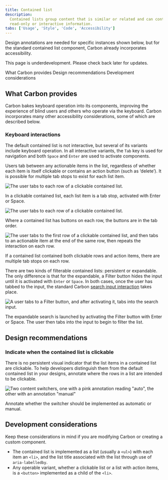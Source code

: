 ```yaml
---
title: Contained list
description:
  Contained lists group content that is similar or related and can contain
  read-only or interactive information.
tabs: ['Usage', 'Style', 'Code', 'Accessibility']
---
```


<PageDescription>

Design annotations are needed for specific instances shown below, but for the
standard contained list component, Carbon already incorporates accessibility.

</PageDescription>

<InlineNotification>

This page is underdevelopment. Please check back later for updates.

</InlineNotification>

<AnchorLinks>
  <AnchorLink>What Carbon provides</AnchorLink>
  <AnchorLink>Design recommendations</AnchorLink>
  <AnchorLink>Development considerations</AnchorLink>
</AnchorLinks>

## What Carbon provides

Carbon bakes keyboard operation into its components, improving the experience of
blind users and others who operate via the keyboard. Carbon incorporates many
other accessibility considerations, some of which are described below.

### Keyboard interactions

The default contained list is not interactive, but several of its variants
include keyboard operation. In all interactive variants, the `Tab` key is used
for navigation and both `Space` and `Enter` are used to activate components.

Users tab between any actionable items in the list, regardless of whether each
item is itself clickable or contains an action button (such as ‘delete’). It is
possible for multiple tab stops to exist for each list item.

<Row>
<Column colLg={8}>

![The user tabs to each row of a clickable contained list.](images/contained-list-accessibility-1.png)

<Caption>
  In a clickable contained list, each list item is a tab stop, activated with
  Enter or Space.
</Caption>

</Column>
</Row>

<Row>
<Column colLg={8}>

![The user tabs to each row of a clickable contained list.](images/contained-list-accessibility-2.png)

<Caption>
  Where a contained list has buttons on each row, the buttons are in the tab
  order.
</Caption>

</Column>
</Row>

<Row>
<Column colLg={8}>

![The user tabs to the first row of a clickable contained list, and then tabs to an actionable item at the end of the same row, then repeats the interaction on each row.](images/contained-list-accessibility-3.png)

<Caption>
  If a contained list contained both clickable rows and action items, there are
  multiple tab stops on each row.
</Caption>

</Column>
</Row>

There are two kinds of filterable contained lists: persistent or expandable. The
only difference is that for the expandable, a Filter button hides the input
until it is activated with `Enter` or `Space`. In both cases, once the user has
tabbed to the input, the standard Carbon
[search input interaction](https://carbondesignsystem.com/components/search/accessibility/)
takes place.

<Row>
<Column colLg={8}>

![A user tabs to a Filter button, and after activating it, tabs into the search input.](images/contained-list-accessibility-4.png)

<Caption>
  The expandable search is launched by activating the Filter button with Enter
  or Space. The user then tabs into the input to begin to filter the list.
</Caption>

</Column>
</Row>

## Design recommendations

### Indicate when the contained list is clickable

There is no persistent visual indicator that the list items in a contained list
are clickable. To help developers distinguish them from the default contained
list in your designs, annotate where the rows in a list are intended to be
clickable.

<Row>
<Column colLg={8}>

![Two content switchers, one with a pink annotation reading "auto", the other with an annotation "manual"](images/contained-list-accessibility-5.png)

<Caption>
  Annotate whether the switcher should be implemented as automatic or manual.
</Caption>

</Column>
</Row>

## Development considerations

Keep these considerations in mind if you are modifying Carbon or creating a
custom component.

- The contained list is implemented as a list (usually a `<ul>`) with each item
  an `<li>`, and the list title associated with the list through use of
  `aria-labelledby`.
- Any operable variant, whether a clickable list or a list with action items, is
  a `<button>` implemented as a child of the `<li>`.

